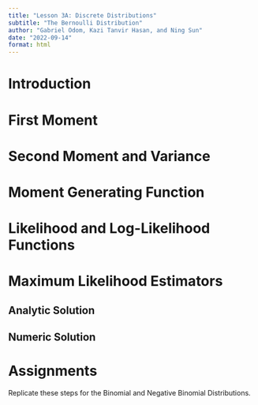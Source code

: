 ```yaml
---
title: "Lesson 3A: Discrete Distributions"
subtitle: "The Bernoulli Distribution"
author: "Gabriel Odom, Kazi Tanvir Hasan, and Ning Sun"
date: "2022-09-14"
format: html
---
```



# Introduction



# First Moment



# Second Moment and Variance



# Moment Generating Function



# Likelihood and Log-Likelihood Functions



# Maximum Likelihood Estimators


## Analytic Solution


## Numeric Solution



# Assignments

Replicate these steps for the Binomial and Negative Binomial Distributions.
